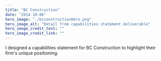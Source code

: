 ```yaml
---
title: "BC Construction"
date: "2014-10-06"
hero_image: "./bcconstructionHero.png"
hero_image_alt: "Detail from capabilities statement deliverable"
hero_image_credit_text: ""
hero_image_credit_link: ""
---
```

I designed a capabilities statement for BC Construction to highlight their firm's unique positioning.

